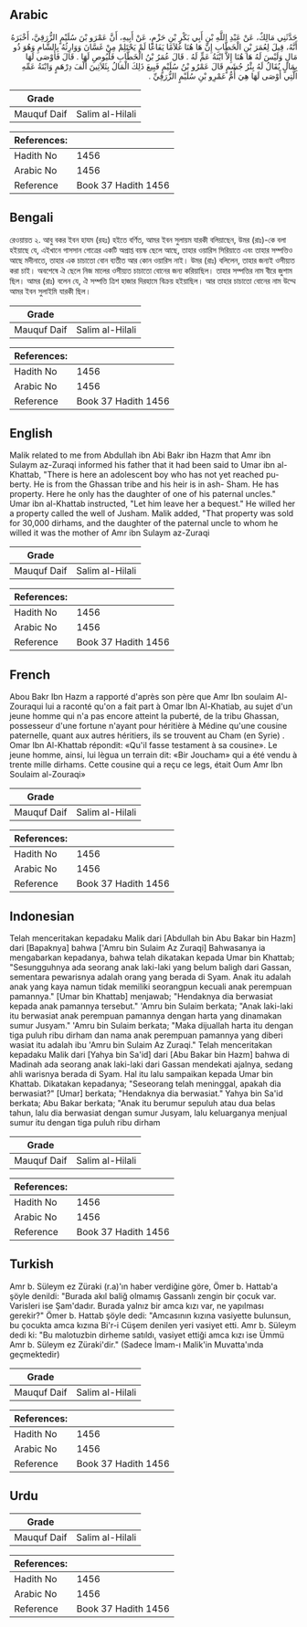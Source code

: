 ## Arabic


<div dir="rtl" lang="ar" style={{fontSize:'larger',backgroundColor:'#f8f9fa',padding:20}}>
حَدَّثَنِي مَالِكٌ، عَنْ عَبْدِ اللَّهِ بْنِ أَبِي بَكْرِ بْنِ حَزْمٍ، عَنْ أَبِيهِ، أَنَّ عَمْرَو بْنَ سُلَيْمٍ الزُّرَقِيَّ، أَخْبَرَهُ أَنَّهُ، قِيلَ لِعُمَرَ بْنِ الْخَطَّابِ إِنَّ هَا هُنَا غُلاَمًا يَفَاعًا لَمْ يَحْتَلِمْ مِنْ غَسَّانَ وَوَارِثُهُ بِالشَّامِ وَهُوَ ذُو مَالٍ وَلَيْسَ لَهُ هَا هُنَا إِلاَّ ابْنَةُ عَمٍّ لَهُ ‏.‏ قَالَ عُمَرُ بْنُ الْخَطَّابِ فَلْيُوصِ لَهَا ‏.‏ قَالَ فَأَوْصَى لَهَا بِمَالٍ يُقَالُ لَهُ بِئْرُ جُشَمٍ قَالَ عَمْرُو بْنُ سُلَيْمٍ فَبِيعَ ذَلِكَ الْمَالُ بِثَلاَثِينَ أَلْفَ دِرْهَمٍ وَابْنَةُ عَمِّهِ الَّتِي أَوْصَى لَهَا هِيَ أُمُّ عَمْرِو بْنِ سُلَيْمٍ الزُّرَقِيِّ ‏.‏
</div>
<div style={{backgroundColor:'#f8f9fa',padding:20, marginBottom: 10}}><table> <thead> <tr> <th>Grade</th> <th></th> </tr> </thead> <tbody> <tr><td>Mauquf Daif</td><td>Salim al-Hilali</td></tr></tbody></table><table> <thead> <tr> <th>References:</th> <th></th> </tr> </thead> <tbody><tr><td>Hadith No</td><td>1456</td></tr><tr><td>Arabic No</td><td>1456</td></tr><tr><td>Reference</td><td>Book 37 Hadith 1456</td></tr></tbody></table></div>

## Bengali


<div dir="ltr" lang="bn" style={{fontSize:'larger',backgroundColor:'#f8f9fa',padding:20}}>
রেওয়ায়ত ২. আবু বকর ইবন হাযম (রহঃ) হইতে বর্ণিত, আমর ইবন সুলায়ম যারকী বলিয়াছেন, উমর (রাঃ)-কে বলা হইয়াছে যে, এইখানে গাসসান গোত্রের একটি অপ্রাপ্ত বয়স্ক ছেলে আছে, তাহার ওয়ারিস সিরিয়াতে এবং তাহার সম্পত্তিও আছে মদীনাতে, তাহার এক চাচাতো বোন ব্যতীত আর কোন ওয়ারিস নাই। উমর (রাঃ) বলিলেন, তাহার জন্যই ওসীয়্যত করা চাই। অবশেষে ঐ ছেলে নিজ মালের ওসীয়্যত চাচাতো বোনের জন্য করিয়াছিল। তাহার সম্পত্তির নাম বীরে জুশাম ছিল। আমর (রাঃ) বলেন যে, ঐ সম্পত্তি ত্রিশ হাজার দিরহামে বিক্রয় হইয়াছিল। আর তাহার চাচাতো বোনের নাম উম্মে আমর ইবন সুলাইমি যারকী ছিল।
</div>
<div style={{backgroundColor:'#f8f9fa',padding:20, marginBottom: 10}}><table> <thead> <tr> <th>Grade</th> <th></th> </tr> </thead> <tbody> <tr><td>Mauquf Daif</td><td>Salim al-Hilali</td></tr></tbody></table><table> <thead> <tr> <th>References:</th> <th></th> </tr> </thead> <tbody><tr><td>Hadith No</td><td>1456</td></tr><tr><td>Arabic No</td><td>1456</td></tr><tr><td>Reference</td><td>Book 37 Hadith 1456</td></tr></tbody></table></div>

## English


<div dir="ltr" lang="en" style={{fontSize:'larger',backgroundColor:'#f8f9fa',padding:20}}>
Malik related to me from Abdullah ibn Abi Bakr ibn Hazm that Amr ibn Sulaym az-Zuraqi informed his father that it had been said to Umar ibn al-Khattab, "There is here an adolescent boy who has not yet reached puberty. He is from the Ghassan tribe and his heir is in ash- Sham. He has property. Here he only has the daughter of one of his paternal uncles." Umar ibn al-Khattab instructed, "Let him leave her a bequest." He willed her a property called the well of Jusham. Malik added, "That property was sold for 30,000 dirhams, and the daughter of the paternal uncle to whom he willed it was the mother of Amr ibn Sulaym az-Zuraqi
</div>
<div style={{backgroundColor:'#f8f9fa',padding:20, marginBottom: 10}}><table> <thead> <tr> <th>Grade</th> <th></th> </tr> </thead> <tbody> <tr><td>Mauquf Daif</td><td>Salim al-Hilali</td></tr></tbody></table><table> <thead> <tr> <th>References:</th> <th></th> </tr> </thead> <tbody><tr><td>Hadith No</td><td>1456</td></tr><tr><td>Arabic No</td><td>1456</td></tr><tr><td>Reference</td><td>Book 37 Hadith 1456</td></tr></tbody></table></div>

## French


<div dir="ltr" lang="fr" style={{fontSize:'larger',backgroundColor:'#f8f9fa',padding:20}}>
Abou Bakr Ibn Hazm a rapporté d'après son père que Amr Ibn soulaim Al-Zouraqui lui a raconté qu'on a fait part à Omar Ibn Al-Khatiab, au sujet d'un jeune homme qui n'a pas encore atteint la puberté, de la tribu Ghassan, possesseur d'une fortune n'ayant pour héritière à Médine qu'une cousine paternelle, quant aux autres héritiers, ils se trouvent au Cham (en Syrie) . Omar Ibn Al-Khattab répondit: «Qu'il fasse testament à sa cousine». Le jeune homme, ainsi, lui lègua un terrain dit: «Bir Joucham» qui a été vendu à trente mille dirhams. Cette cousine qui a reçu ce legs, était Oum Amr Ibn Soulaim al-Zouraqi»
</div>
<div style={{backgroundColor:'#f8f9fa',padding:20, marginBottom: 10}}><table> <thead> <tr> <th>Grade</th> <th></th> </tr> </thead> <tbody> <tr><td>Mauquf Daif</td><td>Salim al-Hilali</td></tr></tbody></table><table> <thead> <tr> <th>References:</th> <th></th> </tr> </thead> <tbody><tr><td>Hadith No</td><td>1456</td></tr><tr><td>Arabic No</td><td>1456</td></tr><tr><td>Reference</td><td>Book 37 Hadith 1456</td></tr></tbody></table></div>

## Indonesian


<div dir="ltr" lang="id" style={{fontSize:'larger',backgroundColor:'#f8f9fa',padding:20}}>
Telah menceritakan kepadaku Malik dari [Abdullah bin Abu Bakar bin Hazm] dari [Bapaknya] bahwa ['Amru bin Sulaim Az Zuraqi] Bahwasanya ia mengabarkan kepadanya, bahwa telah dikatakan kepada Umar bin Khattab; "Sesungguhnya ada seorang anak laki-laki yang belum baligh dari Gassan, sementara pewarisnya adalah orang yang berada di Syam. Anak itu adalah anak yang kaya namun tidak memiliki seorangpun kecuali anak perempuan pamannya." [Umar bin Khattab] menjawab; "Hendaknya dia berwasiat kepada anak pamannya tersebut." 'Amru bin Sulaim berkata; "Anak laki-laki itu berwasiat anak perempuan pamannya dengan harta yang dinamakan sumur Jusyam." 'Amru bin Sulaim berkata; "Maka dijuallah harta itu dengan tiga puluh ribu dirham dan nama anak perempuan pamannya yang diberi wasiat itu adalah ibu 'Amru bin Sulaim Az Zuraqi." Telah menceritakan kepadaku Malik dari [Yahya bin Sa'id] dari [Abu Bakar bin Hazm] bahwa di Madinah ada seorang anak laki-laki dari Gassan mendekati ajalnya, sedang ahli warisnya berada di Syam. Hal itu lalu sampaikan kepada Umar bin Khattab. Dikatakan kepadanya; "Seseorang telah meninggal, apakah dia berwasiat?" [Umar] berkata; "Hendaknya dia berwasiat." Yahya bin Sa'id berkata; Abu Bakar berkata; "Anak itu berumur sepuluh atau dua belas tahun, lalu dia berwasiat dengan sumur Jusyam, lalu keluarganya menjual sumur itu dengan tiga puluh ribu dirham
</div>
<div style={{backgroundColor:'#f8f9fa',padding:20, marginBottom: 10}}><table> <thead> <tr> <th>Grade</th> <th></th> </tr> </thead> <tbody> <tr><td>Mauquf Daif</td><td>Salim al-Hilali</td></tr></tbody></table><table> <thead> <tr> <th>References:</th> <th></th> </tr> </thead> <tbody><tr><td>Hadith No</td><td>1456</td></tr><tr><td>Arabic No</td><td>1456</td></tr><tr><td>Reference</td><td>Book 37 Hadith 1456</td></tr></tbody></table></div>

## Turkish


<div dir="ltr" lang="tr" style={{fontSize:'larger',backgroundColor:'#f8f9fa',padding:20}}>
Amr b. Süleym ez Züraki (r.a)'ın haber verdiğine göre, Ömer b. Hattab'a şöyle denildi: "Burada akıl baliğ olmamış Gassanlı zengin bir çocuk var. Varisleri ise Şam'dadır. Burada yalnız bir amca kızı var, ne yapılması gerekir?" Ömer b. Hattab şöyle dedi: "Amcasının kızına vasiyette bulunsun, bu çocukta amca kızına Bi'r-i Cüşem denilen yeri vasiyet etti. Amr b. Süleym dedi ki: "Bu malotuzbin dirheme satıldı, vasiyet ettiği amca kızı ise Ümmü Amr b. Süleym ez Züraki'dir." (Sadece İmam-ı Malik'in Muvatta'ında geçmektedir)
</div>
<div style={{backgroundColor:'#f8f9fa',padding:20, marginBottom: 10}}><table> <thead> <tr> <th>Grade</th> <th></th> </tr> </thead> <tbody> <tr><td>Mauquf Daif</td><td>Salim al-Hilali</td></tr></tbody></table><table> <thead> <tr> <th>References:</th> <th></th> </tr> </thead> <tbody><tr><td>Hadith No</td><td>1456</td></tr><tr><td>Arabic No</td><td>1456</td></tr><tr><td>Reference</td><td>Book 37 Hadith 1456</td></tr></tbody></table></div>

## Urdu


<div dir="rtl" lang="ur" style={{fontSize:'larger',backgroundColor:'#f8f9fa',padding:20}}>

</div>
<div style={{backgroundColor:'#f8f9fa',padding:20, marginBottom: 10}}><table> <thead> <tr> <th>Grade</th> <th></th> </tr> </thead> <tbody> <tr><td>Mauquf Daif</td><td>Salim al-Hilali</td></tr></tbody></table><table> <thead> <tr> <th>References:</th> <th></th> </tr> </thead> <tbody><tr><td>Hadith No</td><td>1456</td></tr><tr><td>Arabic No</td><td>1456</td></tr><tr><td>Reference</td><td>Book 37 Hadith 1456</td></tr></tbody></table></div>
